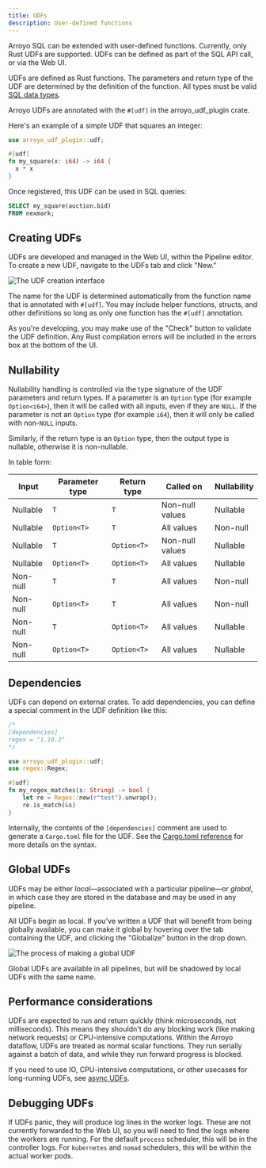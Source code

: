 ```yaml
---
title: UDFs
description: User-defined functions
---
```


Arroyo SQL can be extended with user-defined functions. Currently, only Rust
UDFs are supported. UDFs can be defined as part of the SQL API call, or via the
Web UI.

UDFs are defined as Rust functions. The parameters and return type of the UDF
are determined by the definition of the function. All types must be valid
[SQL data types](/sql/data-types).

Arroyo UDFs are annotated with the `#[udf]` in the arroyo_udf_plugin crate.

Here's an example of a simple UDF that squares an integer:

```rust
use arroyo_udf_plugin::udf;

#[udf]
fn my_square(x: i64) -> i64 {
  x * x
}
```

Once registered, this UDF can be used in SQL queries:

```sql
SELECT my_square(auction.bid)
FROM nexmark;
```

## Creating UDFs

UDFs are developed and managed in the Web UI, within the Pipeline editor. To create a new UDF,
navigate to the UDFs tab and click "New."

<img src="/images/creating_udfs.png" alt="The UDF creation interface" />

The name for the UDF is determined automatically from the function name that is annotated
with `#[udf]`. You may include helper functions, structs, and other definitions so
long as only one function has the `#[udf]` annotation.

As you're developing, you may make use of the "Check" button to validate the UDF
definition. Any Rust compilation errors will be included in the errors box at
the bottom of the UI.

## Nullability

Nullability handling is controlled via the type signature of the UDF parameters and return types. If a parameter is
an `Option` type (for example `Option<i64>`), then it will be called with all inputs, even if they are `NULL`. If the
parameter is not an `Option` type (for example `i64`), then it will only be called with non-`NULL` inputs.

Similarly, if the return type is an `Option` type, then the output type is nullable, otherwise it is non-nullable.

In table form:

| Input | Parameter type | Return type | Called on | Nullability |
| ----- | -------------- | ----------- | --------- | ----------- |
| Nullable | `T` | `T` | Non-null values | Nullable |
| Nullable | `Option<T>` | `T` | All values | Non-null |
| Nullable | `T` | `Option<T>` | Non-null values | Nullable |
| Nullable | `Option<T>` | `Option<T>` | All values | Nullable |
| Non-null | `T` | `T` | All values | Non-null |
| Non-null | `Option<T>` | `T` | All values | Non-null |
| Non-null | `T` | `Option<T>` | All values | Nullable |
| Non-null | `Option<T>` | `Option<T>` | All values | Nullable |


## Dependencies

UDFs can depend on external crates. To add dependencies, you can define a
special comment in the UDF definition like this:

```rust
/*
[dependencies]
regex = "1.10.2"
*/

use arroyo_udf_plugin::udf;
use regex::Regex;

#[udf]
fn my_regex_matches(s: String) -> bool {
    let re = Regex::new(r"test").unwrap();
    re.is_match(&s)
}
```

Internally, the contents of the `[dependencies]` comment are used to generate a `Cargo.toml` file for the UDF.
See the [Cargo.toml reference](https://doc.rust-lang.org/cargo/reference/specifying-dependencies.html)
for more details on the syntax.

## Global UDFs

UDFs may be either _local_—associated with a particular pipeline—or _global_, in which case they are stored
in the database and may be used in any pipeline.

All UDFs begin as local. If you've written a UDF that will benefit from being globally available, you can
make it global by hovering over the tab containing the UDF, and clicking the "Globalize" button in the
drop down.

<img src="/images/globalize_udf.png" alt="The process of making a global UDF" />

Global UDFs are available in all pipelines, but will be shadowed by local UDFs with the same name.

## Performance considerations

UDFs are expected to run and return quickly (think microseconds, not milliseconds). This means they
shouldn't do any blocking work (like making network requests) or CPU-intensive computations. Within
the Arroyo dataflow, UDFs are treated as normal scalar functions. They run serially against a batch of
data, and while they run forward progress is blocked.

If you need to use IO, CPU-intensive computations, or other usecases for long-running UDFs, see
[async UDFs](/sql/async-udfs).

## Debugging UDFs

If UDFs panic, they will produce log lines in the worker logs. These are not currently forwarded to the Web UI, so you
will need to find the logs where the workers are running. For the default `process` scheduler, this will be in the
controller logs. For `kubernetes` and `nomad` schedulers, this will be within the actual worker pods.
